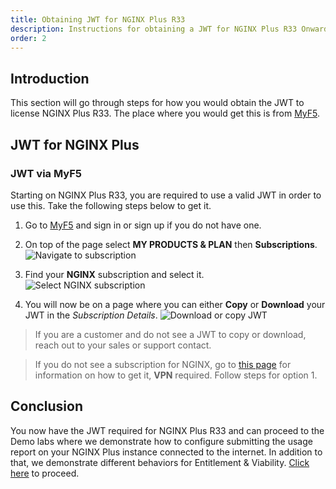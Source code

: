 ```yaml
---
title: Obtaining JWT for NGINX Plus R33
description: Instructions for obtaining a JWT for NGINX Plus R33 Onward
order: 2
---
```


## Introduction

This section will go through steps for how you would obtain the JWT to license NGINX Plus R33. The place where you would
get this is from [MyF5](https://www.myf5.com).

## JWT for NGINX Plus

### JWT via MyF5

Starting on NGINX Plus R33, you are required to use a valid JWT in order to use this. Take the following steps below
to get it.

1. Go to [MyF5](https://www.myf5.com) and sign in or sign up if you do not have one.
1. On top of the page select **MY PRODUCTS & PLAN** then **Subscriptions**.
![Navigate to subscription](media/jwt/1.png)

1. Find your **NGINX** subscription and select it.
![Select NGINX subscription](media/jwt/2.png)

1. You will now be on a page where you can either **Copy** or **Download** your JWT in the *Subscription Details*.
![Download or copy JWT](media/jwt/3.png)

> If you are a customer and do not see a JWT to copy or download, reach out to your sales or support contact.

> If you do not see a subscription for NGINX, go to [this page](https://go/sde-r33-jwt) for
information on how to get it, **VPN** required. Follow steps for option 1.

## Conclusion

You now have the JWT required for NGINX Plus R33 and can proceed to the Demo labs where we demonstrate how to configure
submitting the usage report on your NGINX Plus instance connected to the internet. In addition to that, we demonstrate
different behaviors for Entitlement & Viability. [Click here](r33-3.mdx) to proceed.
